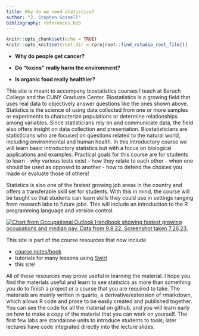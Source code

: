 ```yaml
---
title: Why do we need statistics?
author: "J. Stephen Gosnell"
bibliography: references.bib
---
```


<!-- COMMENT NOT SHOW IN ANY OUTPUT: Code chunk below sets overall defaults for .qmd file; these inlcude showing output by default and looking for files relative to .Rpoj file, not .qmd file, which makes putting filesin different folders easier  -->

```r
knitr::opts_chunk$set(echo = TRUE)
knitr::opts_knit$set(root.dir = rprojroot::find_rstudio_root_file())
```

-   **Why do people get cancer?**

-   **Do "toxins" really harm the environment?**

-   **Is organic food really healthier?**

This site is meant to accompany biostatistics courses I teach at Baruch
College and the CUNY Graduate Center. Biostatistics is a growing field
that uses real data to objectively answer questions like the ones shown
above. Statistics is the science of using data collected from one or
more samples or experiments to characterize populations or determine
relationships among variables. Since statisticians rely on and
communicate data, the field also offers insight on data collection and
presentation. Biostatisticians are statisticians who are focused on
questions related to the natural world, including environmental and
human health. In this introductory course we will learn basic
introductory statistics but with a focus on biological applications and
examples. Practical goals for this course are for students to learn -
why various tests exist - how they relate to each other - when one
should be used as opposed to another - how to defend the choices you
made or evaluate those of others!

Statistics is also one of the fastest growing job areas in the country
and offers a transferable skill set for students. With this in mind, the
course will be taught so that students can learn skills they could use
in settings ranging from research labs to future jobs. This will include
an introduction to the R programming language and version control.

[![Chart from Occupational Outlook Handbook showing fastest growing
occupations and median pay. Data from 9.8.22. Screenshot taken
7.26.23.](images/bls.govoohfastest-growing.htm.9.8.22.png){#fig-OOH_table
fig-alt="Image shows growth rate and median pay from jobs expected to have highest growth rate between 2021 and 2031.  Data scientists (36%, $100,910) and statisticians  (33%, $95,570) both appear on the list"
fig-align="center"}](https://www.bls.gov/ooh/fastest-growing.htm#)

This site is part of the course resources that now include

-   [course notes/book](https://jsgosnell.github.io/cuny_biostats_book/){target="_blank"}
-   tutorials for many lessons using [Swirl](content/swirl_lessons.qmd){target="_blank"}
-   this site!

All of these resources may prove useful in learning the material. I hope
you find the materials useful and learn to see statistics as more than
something you do to finish a project or a course that you are required
to take. The materials are mainly written in quarto, a
derivative/extension of rmarkdown, which allows R code and prose to be
easily created and published together. You can see the code for all the
material on github, and you will learn early on how to make a copy of
the material that you can work on yourself. The first few labs are
standalone units to introduce students to tools; later lectures have
code integrated directly into the lecture slides.
